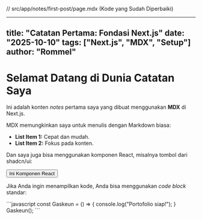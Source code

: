 // src/app/notes/first-post/page.mdx (Kode yang Sudah Diperbaiki)


---
title: "Catatan Pertama: Fondasi Next.js"
date: "2025-10-10"
tags: ["Next.js", "MDX", "Setup"]
author: "Rommel"
---

# Selamat Datang di Dunia Catatan Saya

Ini adalah konten *notes* pertama saya yang dibuat menggunakan **MDX** di Next.js.

MDX memungkinkan saya untuk menulis dengan Markdown biasa:

* **List Item 1:** Cepat dan mudah.
* **List Item 2:** Fokus pada konten.

Dan saya juga bisa menggunakan komponen React, misalnya tombol dari shadcn/ui:

<Button>Ini Komponen React</Button>

Jika Anda ingin menampilkan kode, Anda bisa menggunakan *code block* standar:

\`\`\`javascript
const Gaskeun = () => {
  console.log("Portofolio siap!");
}
Gaskeun();
\`\`\`